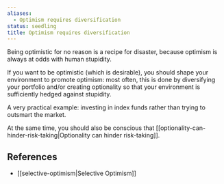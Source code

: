 ```yaml
---
aliases:
  - Optimism requires diversification
status: seedling
title: Optimism requires diversification
---
```

Being optimistic for no reason is a recipe for disaster, because optimism is always at odds with human stupidity.

If you want to be optimistic (which is desirable), you should shape your environment to promote optimism: most often, this is done by diversifying your portfolio and/or creating optionality so that your environment is sufficiently hedged against stupidity.

A very practical example: investing in index funds rather than trying to outsmart the market.

At the same time, you should also be conscious that [[optionality-can-hinder-risk-taking|Optionality can hinder risk-taking]].

## References

- [[selective-optimism|Selective Optimism]]
